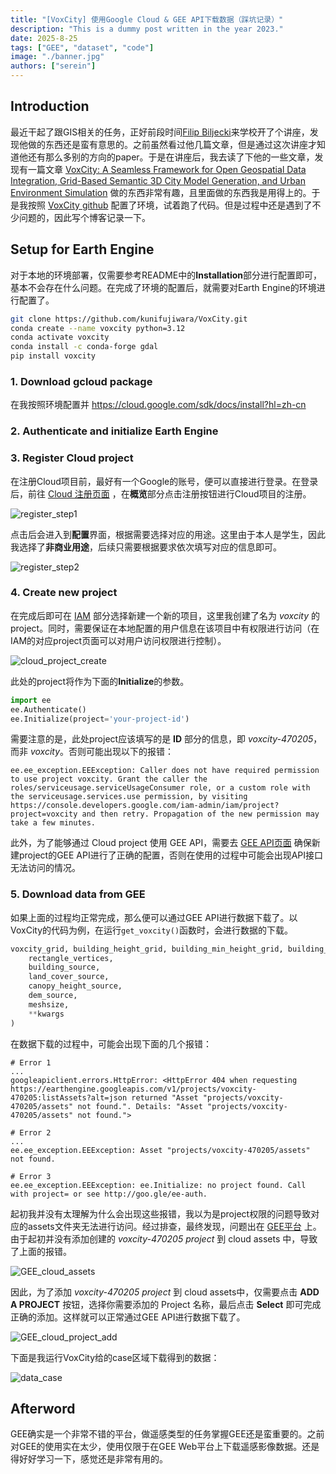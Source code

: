 ---
title: "[VoxCity] 使用Google Cloud & GEE API下载数据（踩坑记录）"
description: "This is a dummy post written in the year 2023."
date: 2025-8-25
tags: ["GEE", "dataset", "code"]
image: "./banner.jpg"
authors: ["serein"]
---

## Introduction

最近干起了跟GIS相关的任务，正好前段时间[Filip Biljecki](https://scholar.google.com/citations?user=jGqm4kEAAAAJ&hl=zh-CN)来学校开了个讲座，发现他做的东西还是蛮有意思的。之前虽然看过他几篇文章，但是通过这次讲座才知道他还有那么多别的方向的paper。于是在讲座后，我去读了下他的一些文章，发现有一篇文章 [VoxCity: A Seamless Framework for Open Geospatial Data Integration, Grid-Based Semantic 3D City Model Generation, and Urban Environment Simulation](https://arxiv.org/abs/2504.13934) 做的东西非常有趣，且里面做的东西我是用得上的。于是我按照 [VoxCity github](https://github.com/kunifujiwara/VoxCity) 配置了环境，试着跑了代码。但是过程中还是遇到了不少问题的，因此写个博客记录一下。

## Setup for Earth Engine

对于本地的环境部署，仅需要参考README中的**Installation**部分进行配置即可，基本不会存在什么问题。在完成了环境的配置后，就需要对Earth Engine的环境进行配置了。

```bash
git clone https://github.com/kunifujiwara/VoxCity.git
conda create --name voxcity python=3.12
conda activate voxcity
conda install -c conda-forge gdal
pip install voxcity
```

### 1. Download gcloud package
在我按照环境配置并
https://cloud.google.com/sdk/docs/install?hl=zh-cn

### 2. Authenticate and initialize Earth Engine


### 3. Register Cloud project

在注册Cloud项目前，最好有一个Google的账号，便可以直接进行登录。在登录后，前往 [Cloud 注册页面](https://console.cloud.google.com/earth-engine/welcome?hl=zh-cn) ，在**概览**部分点击注册按钮进行Cloud项目的注册。

![register_step1](assets/cloud_register_step1.jpg)

点击后会进入到**配置**界面，根据需要选择对应的用途。这里由于本人是学生，因此我选择了**非商业用途**，后续只需要根据要求依次填写对应的信息即可。

![register_step2](assets/cloud_register_step2.jpg)

### 4. Create new project

在完成后即可在 [IAM](https://console.cloud.google.com/iam-admin/iam) 部分选择新建一个新的项目，这里我创建了名为 *voxcity* 的project。同时，需要保证在本地配置的用户信息在该项目中有权限进行访问（在IAM的对应project页面可以对用户访问权限进行控制）。

![cloud_project_create](assets/cloud_project_create.jpg)

此处的project将作为下面的**Initialize**的参数。

```python
import ee
ee.Authenticate()
ee.Initialize(project='your-project-id')
```

需要注意的是，此处project应该填写的是 **ID** 部分的信息，即 *voxcity-470205*，而非 *voxcity*。否则可能出现以下的报错：

```shell
ee.ee_exception.EEException: Caller does not have required permission to use project voxcity. Grant the caller the roles/serviceusage.serviceUsageConsumer role, or a custom role with the serviceusage.services.use permission, by visiting https://console.developers.google.com/iam-admin/iam/project?project=voxcity and then retry. Propagation of the new permission may take a few minutes.
```

此外，为了能够通过 Cloud project 使用 GEE API，需要去 [GEE API页面](https://console.cloud.google.com/apis/api/earthengine.googleapis.com/metrics) 确保新建project的GEE API进行了正确的配置，否则在使用的过程中可能会出现API接口无法访问的情况。

### 5. Download data from GEE

如果上面的过程均正常完成，那么便可以通过GEE API进行数据下载了。以VoxCity的代码为例，在运行`get_voxcity()`函数时，会进行数据的下载。

```python
voxcity_grid, building_height_grid, building_min_height_grid, building_id_grid, canopy_height_grid, canopy_bottom_height_grid, land_cover_grid, dem_grid, building_gdf = get_voxcity(
    rectangle_vertices,
    building_source,
    land_cover_source,
    canopy_height_source,
    dem_source,
    meshsize,
    **kwargs
)
```

在数据下载的过程中，可能会出现下面的几个报错：
```shell
# Error 1
...
googleapiclient.errors.HttpError: <HttpError 404 when requesting https://earthengine.googleapis.com/v1/projects/voxcity-470205:listAssets?alt=json returned "Asset "projects/voxcity-470205/assets" not found.". Details: "Asset "projects/voxcity-470205/assets" not found.">

# Error 2
...
ee.ee_exception.EEException: Asset "projects/voxcity-470205/assets" not found.

# Error 3
ee.ee_exception.EEException: ee.Initialize: no project found. Call with project= or see http://goo.gle/ee-auth.
```

起初我并没有太理解为什么会出现这些报错，我以为是project权限的问题导致对应的assets文件夹无法进行访问。经过排查，最终发现，问题出在 [GEE平台](https://code.earthengine.google.com/) 上。由于起初并没有添加创建的 *voxcity-470205 project* 到 cloud assets 中，导致了上面的报错。

![GEE_cloud_assets](assets/GEE_cloud_assets.jpg)

因此，为了添加 *voxcity-470205 project* 到 cloud assets中，仅需要点击 **ADD A PROJECT** 按钮，选择你需要添加的 Project 名称，最后点击 **Select** 即可完成正确的添加。这样就可以正常通过GEE API进行数据下载了。

![GEE_cloud_project_add](assets/GEE_cloud_project_add.jpg)

下面是我运行VoxCity给的case区域下载得到的数据：

![data_case](assets/data_case.jpg)

## Afterword 

GEE确实是一个非常不错的平台，做遥感类型的任务掌握GEE还是蛮重要的。之前对GEE的使用实在太少，使用仅限于在GEE Web平台上下载遥感影像数据。还是得好好学习一下，感觉还是非常有用的。